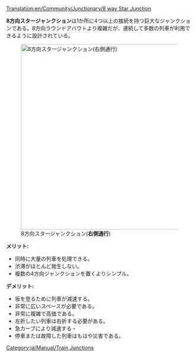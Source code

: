[[Translation:en/Community/Junctionary/8 way Star Junction]]

{{ja/Community/Junctionary/Navigation}}
'''8方向スタージャンクション'''は1か所に4つ以上の接続を持つ巨大なジャンクションである。8方向ラウンドアバウトより複雑だが、連続して多数の列車が利用できるように設計されている。

[[File:en/Community/Junctionary/8 Way Star.png|thumb|center|500px|8方向スタージャンクション('''右側通行''')]]

'''メリット:'''
*同時に大量の列車を処理できる。
*渋滞がほとんど発生しない。
*複数の4方向ジャンクションを置くよりシンプル。

'''デメリット:'''
*坂を登るために列車が減速する。
*非常に広いスペースが必要である。
*非常に複雑で高価である。
*左折したい列車は右折する必要がある。
*急カーブにより減速する・
*停車または故障した列車はもはや災害である。

[[Category:ja/Manual/Train Junctions]]